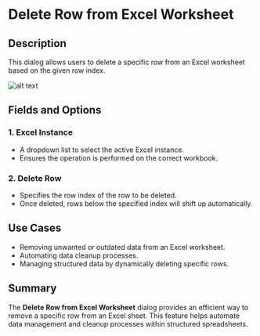 # Delete Row from Excel Worksheet

## Description  

This dialog allows users to delete a specific row from an Excel worksheet based on the given row index.

![alt text](../assets/excel/delete-row-from-excel-worksheet.png)

## Fields and Options  

### 1. **Excel Instance** 

- A dropdown list to select the active Excel instance.  
- Ensures the operation is performed on the correct workbook.  

### 2. **Delete Row** 

- Specifies the row index of the row to be deleted.  
- Once deleted, rows below the specified index will shift up automatically.  

## Use Cases  

- Removing unwanted or outdated data from an Excel worksheet.  
- Automating data cleanup processes.  
- Managing structured data by dynamically deleting specific rows.  

## Summary  

The **Delete Row from Excel Worksheet** dialog provides an efficient way to remove a specific row from an Excel sheet. This feature helps automate data management and cleanup processes within structured spreadsheets.  